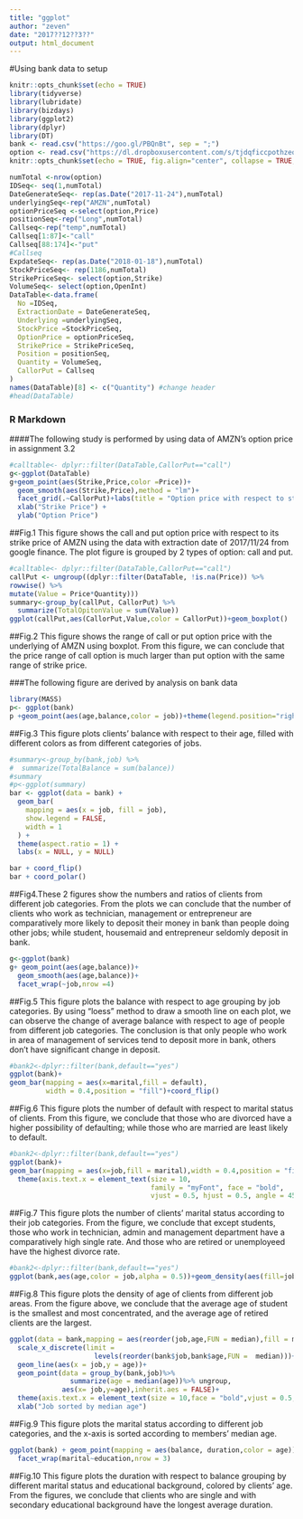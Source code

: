 ```yaml
---
title: "ggplot"
author: "zeven"
date: "2017??12??3??"
output: html_document
---
```

#Using bank data to setup
```r
knitr::opts_chunk$set(echo = TRUE)
library(tidyverse)
library(lubridate)
library(bizdays)
library(ggplot2)
library(dplyr)
library(DT)
bank <- read.csv("https://goo.gl/PBQnBt", sep = ";")
option <- read.csv("https://dl.dropboxusercontent.com/s/tjdqficcpothzeq/datazeven.csv?dl=0", header = TRUE, sep=",")
knitr::opts_chunk$set(echo = TRUE, fig.align="center", collapse = TRUE, cache = TRUE)
```

```r
numTotal <-nrow(option)
IDSeq<- seq(1,numTotal)
DateGenerateSeq<- rep(as.Date("2017-11-24"),numTotal)
underlyingSeq<-rep("AMZN",numTotal)
optionPriceSeq <-select(option,Price)
positionSeq<-rep("Long",numTotal)
Callseq<-rep("temp",numTotal)
Callseq[1:87]<-"call"
Callseq[88:174]<-"put"
#Callseq
ExpdateSeq<- rep(as.Date("2018-01-18"),numTotal)
StockPriceSeq<- rep(1186,numTotal)
StrikePriceSeq<- select(option,Strike)
VolumeSeq<- select(option,OpenInt)
DataTable<-data.frame(
  No =IDSeq,
  ExtractionDate = DateGenerateSeq,
  Underlying =underlyingSeq,
  StockPrice =StockPriceSeq,
  OptionPrice = optionPriceSeq,
  StrikePrice = StrikePriceSeq,
  Position = positionSeq,
  Quantity = VolumeSeq,
  CallorPut = Callseq
)
names(DataTable)[8] <- c("Quantity") #change header
#head(DataTable)
```

### R Markdown
####The following study is performed by using data of AMZN's option price in assignment 3.2
```r
#calltable<- dplyr::filter(DataTable,CallorPut=="call")
g<-ggplot(DataTable)
g+geom_point(aes(Strike,Price,color =Price))+
  geom_smooth(aes(Strike,Price),method = "lm")+
  facet_grid(.~CallorPut)+labs(title = "Option price with respect to strike price")+ 
  xlab("Strike Price") + 
  ylab("Option Price")

```

##Fig.1 This figure shows the call and put option price with respect to its strike price of AMZN using the data with extraction date of 2017/11/24 from google finance. The plot figure is grouped by 2 types of option: call and put. 


```r
#calltable<- dplyr::filter(DataTable,CallorPut=="call")
callPut <- ungroup((dplyr::filter(DataTable, !is.na(Price)) %>%
rowwise() %>% 
mutate(Value = Price*Quantity)))
summary<-group_by(callPut, CallorPut) %>% 
  summarize(TotalOpitonValue = sum(Value))
ggplot(callPut,aes(CallorPut,Value,color = CallorPut))+geom_boxplot()
```

##Fig.2 This figure shows the range of call or put option price with the underlying of AMZN using boxplot. From this figure, we can conclude that the price range of call option is much larger than put option with the same range of strike price.

###The following figure are derived by analysis on bank data
```r
library(MASS)
p<- ggplot(bank)
p +geom_point(aes(age,balance,color = job))+theme(legend.position="right")+ scale_y_log10() 
```

##Fig.3 This figure plots clients' balance with respect to their age, filled with different colors as from different categories of jobs.


```r
#summary<-group_by(bank,job) %>% 
#  summarize(TotalBalance = sum(balance))
#summary
#p<-ggplot(summary)
bar <- ggplot(data = bank) + 
  geom_bar(
    mapping = aes(x = job, fill = job), 
    show.legend = FALSE,
    width = 1
  ) + 
  theme(aspect.ratio = 1) +
  labs(x = NULL, y = NULL)

bar + coord_flip()
bar + coord_polar()
```

##Fig4.These 2 figures show the numbers and ratios of clients from different job categories. From the plots we can conclude that the number of clients who work as technician, management or entrepreneur are comparatively more likely to deposit their money in bank than people doing other jobs; while student, housemaid and entrepreneur seldomly deposit in bank.

```r
g<-ggplot(bank)
g+ geom_point(aes(age,balance))+
  geom_smooth(aes(age,balance))+
  facet_wrap(~job,nrow =4)
```

##Fig.5 This figure plots the balance with respect to age grouping by job categories. By using "loess" method to draw a smooth line on each plot, we can observe the change of average balance with respect to age of people from different job categories. The conclusion is that only people who work in area of management of services tend to deposit more in bank, others don't have significant change in deposit.


```r
#bank2<-dplyr::filter(bank,default=="yes") 
ggplot(bank)+
geom_bar(mapping = aes(x=marital,fill = default),
         width = 0.4,position = "fill")+coord_flip()
```

##Fig.6 This figure plots the number of default with respect to marital status of clients. From this figure, we conclude that those who are divorced have a higher possibility of defaulting; while those who are married are least likely to default.

```r
#bank2<-dplyr::filter(bank,default=="yes") 
ggplot(bank)+
geom_bar(mapping = aes(x=job,fill = marital),width = 0.4,position = "fill")+ 
  theme(axis.text.x = element_text(size = 10, 
                                   family = "myFont", face = "bold",
                                   vjust = 0.5, hjust = 0.5, angle = 45))
```

##Fig.7 This figure plots the number of clients' marital status according to their job categories. From the figure, we conclude that except students, those who work in technician, admin and management department have a comparatively high single rate. And those who are retired or unemployeed have the highest divorce rate.

```r
#bank2<-dplyr::filter(bank,default=="yes") 
ggplot(bank,aes(age,color = job,alpha = 0.5))+geom_density(aes(fill=job))
```

##Fig.8 This figure plots the density of age of clients from different job areas. From the figure above, we conclude that the average age of student is the smallest and most concentrated, and the average age of retired clients are the largest.

```r
ggplot(data = bank,mapping = aes(reorder(job,age,FUN = median),fill = marital))+geom_bar()+
  scale_x_discrete(limit =
                     levels(reorder(bank$job,bank$age,FUN =  median)))+
  geom_line(aes(x = job,y = age))+
  geom_point(data = group_by(bank,job)%>%
               summarize(age = median(age))%>% ungroup,
             aes(x= job,y=age),inherit.aes = FALSE)+  
  theme(axis.text.x = element_text(size = 10,face = "bold",vjust = 0.5, hjust = 0.5, angle = 45))+
  xlab("Job sorted by median age")
```

##Fig.9 This figure plots the marital status according to different job categories, and the x-axis is sorted according to members' median age.

```r
ggplot(bank) + geom_point(mapping = aes(balance, duration,color = age))+
  facet_wrap(marital~education,nrow = 3)
```

##Fig.10 This figure plots the duration with respect to balance grouping by different marital status and educational background, colored by clients' age. From the figures, we conclude that clients who are single and with secondary educational background have the longest average duration.